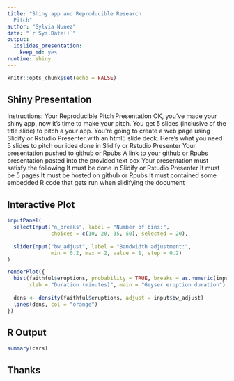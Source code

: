 ```yaml
---
title: "Shiny app and Reproducible Research 
  Pitch"
author: "Sylvia Nunez"
date: "`r Sys.Date()`"
output: 
  ioslides_presentation: 
    keep_md: yes
runtime: shiny
---
```


```r
knitr::opts_chunk$set(echo = FALSE)
```

## Shiny Presentation
Instructions:
Your Reproducible Pitch Presentation
OK, you've made your shiny app, now it's time to make your pitch. You get 5 slides (inclusive of the title slide)  to pitch a your app. You're going to create a web page using Slidify or Rstudio Presenter with an html5 slide deck.
Here's what you need
5 slides to pitch our idea done in Slidify or Rstudio Presenter
Your presentation pushed to github or Rpubs
A link to your github or Rpubs presentation pasted into the provided text box
Your presentation must satisfy the following
It must be done in Slidify or Rstudio Presenter
It must be 5 pages
It must be hosted on github or Rpubs
It must contained some embedded R code that gets run when slidifying the document




## Interactive Plot

```r
inputPanel(
  selectInput("n_breaks", label = "Number of bins:",
              choices = c(10, 20, 35, 50), selected = 20),
  
  sliderInput("bw_adjust", label = "Bandwidth adjustment:",
              min = 0.2, max = 2, value = 1, step = 0.2)
)

renderPlot({
  hist(faithful$eruptions, probability = TRUE, breaks = as.numeric(input$n_breaks),
       xlab = "Duration (minutes)", main = "Geyser eruption duration")
  
  dens <- density(faithful$eruptions, adjust = input$bw_adjust)
  lines(dens, col = "orange")
})
```


## R Output

```r
summary(cars)
```
## Thanks 
